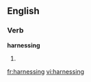 ==English==

===Verb===
'''harnessing'''

# {{present participle of|[[harness]]}}

[[fr:harnessing]]
[[vi:harnessing]]